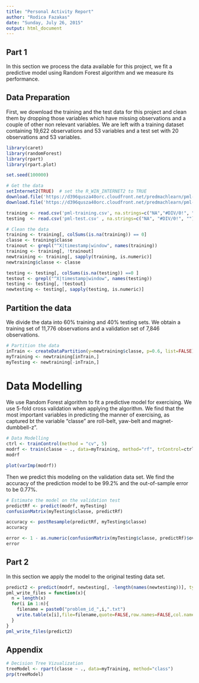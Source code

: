 ```yaml
---
title: "Personal Activity Report"
author: "Rodica Fazakas"
date: "Sunday, July 26, 2015"
output: html_document
---
```




## Part 1

In this section we process the data available for this project, we fit a predictive model using Random Forest algorithm and we measure its performance. 

## Data Preparation

First, we download the training and the test data for this project and clean them by dropping those variables which have missing observations and a couple of other non relevant variables. We are left with a training dataset containing 19,622 observations and 53 variables and a test set with 20 observations and 53 variables.  

```r
library(caret)
library(randomForest)
library(rpart)
library(rpart.plot)

set.seed(100000)

# Get the data
setInternet2(TRUE)  # set the R_WIN_INTERNET2 to TRUE
download.file('https://d396qusza40orc.cloudfront.net/predmachlearn/pml-training.csv','pml-training.csv')
download.file('https://d396qusza40orc.cloudfront.net/predmachlearn/pml-testing.csv','pml-test.csv' )

training <- read.csv('pml-training.csv', na.strings=c("NA","#DIV/0!", ""))
testing  <- read.csv('pml-test.csv' , na.strings=c("NA", "#DIV/0!", ""))

# Clean the data
training <- training[, colSums(is.na(training)) == 0]
classe <- training$classe
trainout <- grepl("^X|timestamp|window", names(training))
training <- training[, !trainout]
newtraining <- training[, sapply(training, is.numeric)]
newtraining$classe <- classe

testing <- testing[, colSums(is.na(testing)) ==0 ]
testout <- grepl("^X|timestamp|window", names(testing))
testing <- testing[, !testout]
newtesting <- testing[, sapply(testing, is.numeric)]
```

## Partition the data

We divide the data into 60% training and 40% testing sets. We obtain a training set of 11,776 observations and a validation set of 7,846 observations.  

```r
# Partition the data
inTrain <- createDataPartition(y=newtraining$classe, p=0.6, list=FALSE)
myTraining <- newtraining[inTrain,]
myTesting <- newtraining[-inTrain,]
```

# Data Modelling

We use Random Forest algorithm to fit a predictive model for exercising. We use 5-fold cross validation when applying the algorithm. We find that the most important variables in predicting the manner of exercising, as captured bt the variable "classe" are roll-belt, yaw-belt and magnet-dumbbell-z". 

```r
# Data Modelling
ctrl <- trainControl(method = "cv", 5)
modrf <- train(classe ~ ., data=myTraining, method="rf", trControl=ctrl)
modrf

plot(varImp(modrf))
```


Then we predict this modeling on the validation data set. We find the accuracy of the prediction model to be 99.2% and the out-of-sample error to be 0.77%.


```r
# Estimate the model on the validation test
predictRf <- predict(modrf, myTesting)
confusionMatrix(myTesting$classe, predictRf)

accuracy <- postResample(predictRf, myTesting$classe)
accuracy

error <- 1 - as.numeric(confusionMatrix(myTesting$classe, predictRf)$overall[1])
error
```

## Part 2

In this section we apply the model to the original testing data set.

```r
predict2 <- predict(modrf, newtesting[, -length(names(newtesting))], type = "raw")
pml_write_files = function(x){
  n = length(x)
  for(i in 1:n){
    filename = paste0("problem_id_",i,".txt")
    write.table(x[i],file=filename,quote=FALSE,row.names=FALSE,col.names=FALSE)
  }
}
pml_write_files(predict2)
```


## Appendix

```r
# Decision Tree Vizualization
treeModel <- rpart(classe ~ ., data=myTraining, method="class")
prp(treeModel)
```


